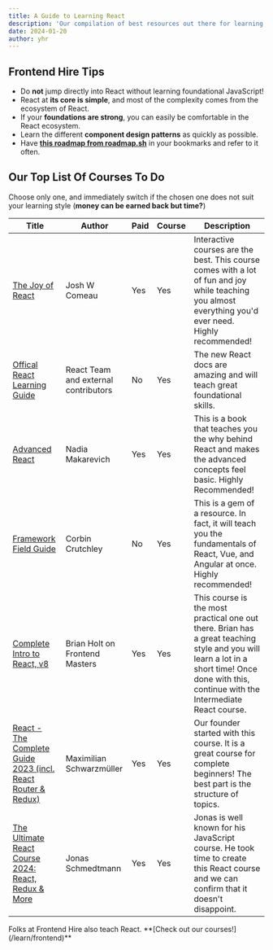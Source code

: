 ```yaml
---
title: A Guide to Learning React
description: 'Our compilation of best resources out there for learning React'
date: 2024-01-20
author: yhr
---
```


## Frontend Hire Tips

- Do **not** jump directly into React without learning foundational JavaScript!
- React at **its core is simple**, and most of the complexity comes from the ecosystem of React.
- If your **foundations are strong**, you can easily be comfortable in the React ecosystem.
- Learn the different **component design patterns** as quickly as possible.
- Have **[this roadmap from roadmap.sh](https://roadmap.sh/react)** in your bookmarks and refer to it often.

## Our Top List Of Courses To Do

Choose only one, and immediately switch if the chosen one does not suit your learning style (**money can be earned back but time?**)

| Title                                                                                                                             | Author                               | Paid | Course | Description                                                                                                                                                                                   |
| --------------------------------------------------------------------------------------------------------------------------------- | ------------------------------------ | ---- | ------ | --------------------------------------------------------------------------------------------------------------------------------------------------------------------------------------------- |
| [The Joy of React](https://www.joyofreact.com/)                                                                                   | Josh W Comeau                        | Yes  | Yes    | Interactive courses are the best. This course comes with a lot of fun and joy while teaching you almost everything you'd ever need. Highly recommended!                                       |
| [Offical React Learning Guide](https://react.dev/learn)                                                                           | React Team and external contributors | No   | Yes    | The new React docs are amazing and will teach great foundational skills.                                                                                                                      |
| [Advanced React](https://advanced-react.com/)                                                                                     | Nadia Makarevich                     | Yes  | Yes    | This is a book that teaches you the why behind React and makes the advanced concepts feel basic. Highly Recommended!                                                                          |
| [Framework Field Guide](https://unicorn-utterances.com/collections/framework-field-guide-fundamentals)                            | Corbin Crutchley                     | No   | Yes    | This is a gem of a resource. In fact, it will teach you the fundamentals of React, Vue, and Angular at once. Highly recommended!                                                              |
| [Complete Intro to React, v8](https://frontendmasters.com/courses/complete-react-v8/)                                             | Brian Holt on Frontend Masters       | Yes  | Yes    | This course is the most practical one out there. Brian has a great teaching style and you will learn a lot in a short time! Once done with this, continue with the Intermediate React course. |
| [React - The Complete Guide 2023 (incl. React Router & Redux)](https://www.udemy.com/course/react-the-complete-guide-incl-redux/) | Maximilian Schwarzmüller             | Yes  | Yes    | Our founder started with this course. It is a great course for complete beginners! The best part is the structure of topics.                                                                  |
| [The Ultimate React Course 2024: React, Redux & More](https://www.udemy.com/course/the-ultimate-react-course/)                    | Jonas Schmedtmann                    | Yes  | Yes    | Jonas is well known for his JavaScript course. He took time to create this React course and we can confirm that it doesn't disappoint.                                                        |

<Callout type="info">
  Folks at Frontend Hire also teach React. **[Check out our
  courses!](/learn/frontend)**
</Callout>
